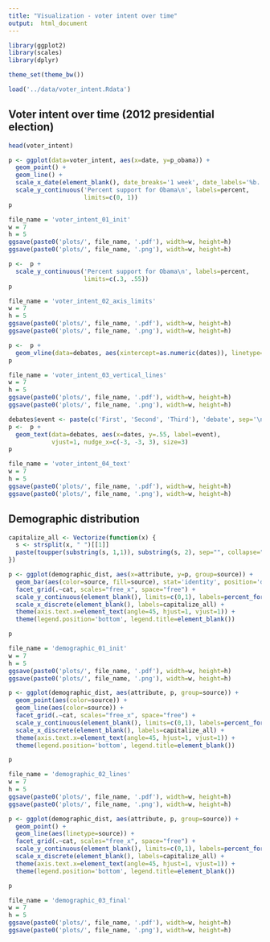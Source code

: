 ```yaml
---
title: "Visualization - voter intent over time"
output:  html_document
---
```


```r
library(ggplot2)
library(scales)
library(dplyr)

theme_set(theme_bw())

load('../data/voter_intent.Rdata')
```

## Voter intent over time (2012 presidential election)

```r
head(voter_intent)
```

```r
p <- ggplot(data=voter_intent, aes(x=date, y=p_obama)) +
  geom_point() +
  geom_line() +
  scale_x_date(element_blank(), date_breaks='1 week', date_labels='%b. %d') +
  scale_y_continuous('Percent support for Obama\n', labels=percent,
                     limits=c(0, 1))
p
```


```r
file_name = 'voter_intent_01_init'
w = 7
h = 5
ggsave(paste0('plots/', file_name, '.pdf'), width=w, height=h)
ggsave(paste0('plots/', file_name, '.png'), width=w, height=h)
```

```r
p <-  p +
  scale_y_continuous('Percent support for Obama\n', labels=percent,
                     limits=c(.3, .55))
p
```

```r
file_name = 'voter_intent_02_axis_limits'
w = 7
h = 5
ggsave(paste0('plots/', file_name, '.pdf'), width=w, height=h)
ggsave(paste0('plots/', file_name, '.png'), width=w, height=h)
```

```r
p <-  p +
  geom_vline(data=debates, aes(xintercept=as.numeric(dates)), linetype='dashed')
p
```

```r
file_name = 'voter_intent_03_vertical_lines'
w = 7
h = 5
ggsave(paste0('plots/', file_name, '.pdf'), width=w, height=h)
ggsave(paste0('plots/', file_name, '.png'), width=w, height=h)
```

```r
debates$event <- paste(c('First', 'Second', 'Third'), 'debate', sep='\n')
p <-  p +
  geom_text(data=debates, aes(x=dates, y=.55, label=event),
            vjust=1, nudge_x=c(-3, -3, 3), size=3)
p
```

```r
file_name = 'voter_intent_04_text'
w = 7
h = 5
ggsave(paste0('plots/', file_name, '.pdf'), width=w, height=h)
ggsave(paste0('plots/', file_name, '.png'), width=w, height=h)
```


## Demographic distribution
```r
capitalize_all <- Vectorize(function(x) {
  s <- strsplit(x, " ")[[1]]
  paste(toupper(substring(s, 1,1)), substring(s, 2), sep="", collapse=" ")
})

p <- ggplot(demographic_dist, aes(x=attribute, y=p, group=source)) +
  geom_bar(aes(color=source, fill=source), stat='identity', position='dodge') +
  facet_grid(.~cat, scales="free_x", space="free") +
  scale_y_continuous(element_blank(), limits=c(0,1), labels=percent_format()) +
  scale_x_discrete(element_blank(), labels=capitalize_all) +
  theme(axis.text.x=element_text(angle=45, hjust=1, vjust=1)) +
  theme(legend.position='bottom', legend.title=element_blank())

p
```

```r
file_name = 'demographic_01_init'
w = 7
h = 5
ggsave(paste0('plots/', file_name, '.pdf'), width=w, height=h)
ggsave(paste0('plots/', file_name, '.png'), width=w, height=h)
```

```r
p <- ggplot(demographic_dist, aes(attribute, p, group=source)) +
  geom_point(aes(color=source)) +
  geom_line(aes(color=source)) +
  facet_grid(.~cat, scales="free_x", space="free") +
  scale_y_continuous(element_blank(), limits=c(0,1), labels=percent_format()) +
  scale_x_discrete(element_blank(), labels=capitalize_all) +
  theme(axis.text.x=element_text(angle=45, hjust=1, vjust=1)) +
  theme(legend.position='bottom', legend.title=element_blank())

p
```

```r
file_name = 'demographic_02_lines'
w = 7
h = 5
ggsave(paste0('plots/', file_name, '.pdf'), width=w, height=h)
ggsave(paste0('plots/', file_name, '.png'), width=w, height=h)
```

```r
p <- ggplot(demographic_dist, aes(attribute, p, group=source)) +
  geom_point() +
  geom_line(aes(linetype=source)) +
  facet_grid(.~cat, scales="free_x", space="free") +
  scale_y_continuous(element_blank(), limits=c(0,1), labels=percent_format()) +
  scale_x_discrete(element_blank(), labels=capitalize_all) +
  theme(axis.text.x=element_text(angle=45, hjust=1, vjust=1)) +
  theme(legend.position='bottom', legend.title=element_blank())

p
```

```r
file_name = 'demographic_03_final'
w = 7
h = 5
ggsave(paste0('plots/', file_name, '.pdf'), width=w, height=h)
ggsave(paste0('plots/', file_name, '.png'), width=w, height=h)
```


